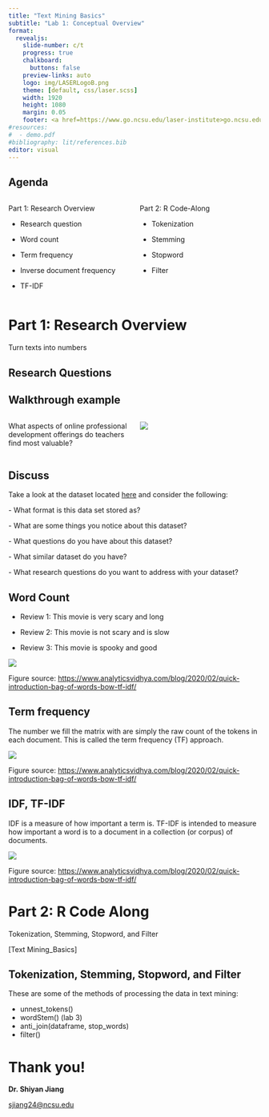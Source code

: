 ```yaml
---
title: "Text Mining Basics"
subtitle: "Lab 1: Conceptual Overview"
format:
  revealjs: 
    slide-number: c/t
    progress: true
    chalkboard: 
      buttons: false
    preview-links: auto
    logo: img/LASERLogoB.png
    theme: [default, css/laser.scss]
    width: 1920
    height: 1080
    margin: 0.05
    footer: <a href=https://www.go.ncsu.edu/laser-institute>go.ncsu.edu/laser-institute
#resources:
#  - demo.pdf
#bibliography: lit/references.bib
editor: visual
---
```


## Agenda

::: columns
::: {.column width="50%"}
Part 1: Research Overview

-   Research question

-   Word count

-   Term frequency

-   Inverse document frequency

-   TF-IDF
:::

::: {.column width="50%"}
Part 2: R Code-Along

-   Tokenization

-   Stemming

-   Stopword

-   Filter
:::
:::

# Part 1: Research Overview

Turn texts into numbers

## Research Questions

::: panel-tabset
## Walkthrough example

::: columns
::: {.column width="50%"}
What aspects of online professional development offerings do teachers find most valuable?
:::

::: {.column width="50%"}
![](img/data.png)
:::
:::

## Discuss

Take a look at the dataset located [here](https://github.com/laser-institute/text-mining/tree/main/dataset) and consider the following:

\- What format is this data set stored as?

\- What are some things you notice about this dataset?

\- What questions do you have about this dataset?

\- What similar dataset do you have?

\- What research questions do you want to address with your dataset?
:::

## Word Count

-   Review 1: This movie is very scary and long

-   Review 2: This movie is not scary and is slow

-   Review 3: This movie is spooky and good

![](img/wordcount.png){fig-align="center"}

Figure source: <https://www.analyticsvidhya.com/blog/2020/02/quick-introduction-bag-of-words-bow-tf-idf/>

## Term frequency

The number we fill the matrix with are simply the raw count of the tokens in each document. This is called the term frequency (TF) approach.

![](img/termfrequency.png){fig-align="center"}

Figure source: <https://www.analyticsvidhya.com/blog/2020/02/quick-introduction-bag-of-words-bow-tf-idf/>

## IDF, TF-IDF

IDF is a measure of how important a term is. TF-IDF is intended to measure how important a word is to a document in a collection (or corpus) of documents.

![](img/tfidf.png){fig-align="center"}

Figure source: <https://www.analyticsvidhya.com/blog/2020/02/quick-introduction-bag-of-words-bow-tf-idf/>

# Part 2: R Code Along

Tokenization, Stemming, Stopword, and Filter

\[Text Mining_Basics\]

## Tokenization, Stemming, Stopword, and Filter

These are some of the methods of processing the data in text mining:

-   unnest_tokens()
-   wordStem() (lab 3)
-   anti_join(dataframe, stop_words)
-   filter()

# Thank you!

**Dr. Shiyan Jiang**

[sjiang24\@ncsu.edu](mailto:sjiang24@ncsu.edu)

\

\
\
